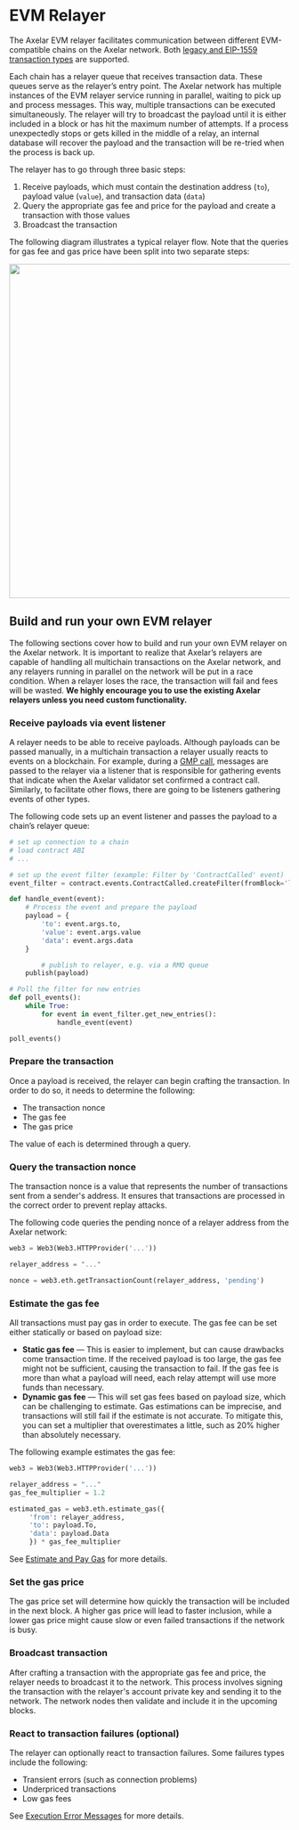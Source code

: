 # EVM Relayer

The Axelar EVM relayer facilitates communication between different EVM-compatible chains on the Axelar network. Both [legacy and EIP-1559 transaction types](https://www.youtube.com/watch?v=MGemhK9t44Q) are supported.

Each chain has a relayer queue that receives transaction data. These queues serve as the relayer’s entry point. The Axelar network has multiple instances of the EVM relayer service running in parallel, waiting to pick up and process messages. This way, multiple transactions can be executed simultaneously. The relayer will try to broadcast the payload until it is either included in a block or has hit the maximum number of attempts. If a process unexpectedly stops or gets killed in the middle of a relay, an internal database will recover the payload and the transaction will be re-tried when the process is back up.

The relayer has to go through three basic steps:

1. Receive payloads, which must contain the destination address (`to`), payload value (`value`), and transaction data (`data`)
1. Query the appropriate gas fee and price for the payload and create a transaction with those values
1. Broadcast the transaction

The following diagram illustrates a typical relayer flow. Note that the queries for gas fee and gas price have been split into two separate steps:

<p align="center"><img src="/images/evm-relayer-flow.png" height="600" /></p>


## Build and run your own EVM relayer

The following sections cover how to build and run your own EVM relayer on the Axelar network. It is important to realize that Axelar’s relayers are capable of handling all multichain transactions on the Axelar network, and any relayers running in parallel on the network will be put in a race condition. When a relayer loses the race, the transaction will fail and fees will be wasted. **We highly encourage you to use the existing Axelar relayers unless you need custom functionality.**

### Receive payloads via event listener

A relayer needs to be able to receive payloads. Although payloads can be passed manually, in a multichain transaction a relayer usually reacts to events on a blockchain. For example, during a [GMP call](/dev/general-message-passing/overview), messages are passed to the relayer via a listener that is responsible for gathering events that indicate when the Axelar validator set confirmed a contract call. Similarly, to facilitate other flows, there are going to be listeners gathering events of other types.

The following code sets up an event listener and passes the payload to a chain’s relayer queue:

```python
# set up connection to a chain
# load contract ABI
# ...

# set up the event filter (example: Filter by 'ContractCalled' event)
event_filter = contract.events.ContractCalled.createFilter(fromBlock='latest')

def handle_event(event):
    # Process the event and prepare the payload
    payload = {
        'to': event.args.to,
        'value': event.args.value
        'data': event.args.data
    }

		# publish to relayer, e.g. via a RMQ queue
    publish(payload)

# Poll the filter for new entries
def poll_events():
    while True:
        for event in event_filter.get_new_entries():
            handle_event(event)

poll_events()
```

### Prepare the transaction

Once a payload is received, the relayer can begin crafting the transaction. In order to do so, it needs to determine the following:

- The transaction nonce
- The gas fee
- The gas price

The value of each is determined through a query.

### Query the transaction nonce

The transaction nonce is a value that represents the number of transactions sent from a sender's address. It ensures that transactions are processed in the correct order to prevent replay attacks.

The following code queries the pending nonce of a relayer address from the Axelar network:

```python
web3 = Web3(Web3.HTTPProvider('...'))

relayer_address = "..."

nonce = web3.eth.getTransactionCount(relayer_address, 'pending')
```

### Estimate the gas fee

All transactions must pay gas in order to execute. The gas fee can be set either statically or based on payload size:

- **Static gas fee** — This is easier to implement, but can cause drawbacks come transaction time. If the received payload is too large, the gas fee might not be sufficient, causing the transaction to fail. If the gas fee is more than what a payload will need, each relay attempt will use more funds than necessary.
- **Dynamic gas fee** — This will set gas fees based on payload size, which can be challenging to estimate. Gas estimations can be imprecise, and transactions will still fail if the estimate is not accurate. To mitigate this, you can set a multiplier that overestimates a little, such as 20% higher than absolutely necessary.

The following example estimates the gas fee:

```python
web3 = Web3(Web3.HTTPProvider('...'))

relayer_address = "..."
gas_fee_multiplier = 1.2

estimated_gas = web3.eth.estimate_gas({
     'from': relayer_address,     
     'to': payload.To, 
     'data': payload.Data
     }) * gas_fee_multiplier
```

See [Estimate and Pay Gas](/dev/gas-service/pay-gas) for more details.

### Set the gas price

The gas price set will determine how quickly the transaction will be included in the next block. A higher gas price will lead to faster inclusion, while a lower gas price might cause slow or even failed transactions if the network is busy.

### Broadcast transaction

After crafting a transaction with the appropriate gas fee and price, the relayer needs to broadcast it to the network. This process involves signing the transaction with the relayer's account private key and sending it to the network. The network nodes then validate and include it in the upcoming blocks.

### React to transaction failures (optional)

The relayer can optionally react to transaction failures. Some failures types include the following:

- Transient errors (such as connection problems)
- Underpriced transactions
- Low gas fees

See [Execution Error Messages](/dev/general-message-passing/debug/error-debugging) for more details.